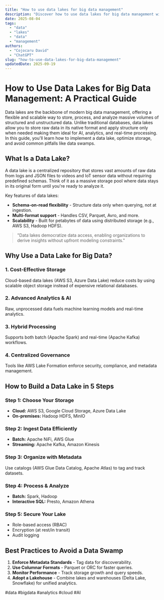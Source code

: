 ```yaml
---
title: "How to use data lakes for big data management"
description: "Discover how to use data lakes for big data management with this in-depth guide, providing actionable insights and practical tips to boost your knowledge and results."
date: 2025-08-04
tags:
  - "data"
  - "lakes"
  - "data"
  - "management"
authors:
  - "Cojocaru David"
  - "ChatGPT"
slug: "how-to-use-data-lakes-for-big-data-management"
updatedDate: 2025-09-19
---
```


# How to Use Data Lakes for Big Data Management: A Practical Guide  

Data lakes are the backbone of modern big data management, offering a flexible and scalable way to store, process, and analyze massive volumes of structured and unstructured data. Unlike traditional databases, data lakes allow you to store raw data in its native format and apply structure only when needed making them ideal for AI, analytics, and real-time processing. In this guide, you'll learn how to implement a data lake, optimize storage, and avoid common pitfalls like data swamps.  

## What Is a Data Lake?  

A data lake is a centralized repository that stores vast amounts of raw data from logs and JSON files to videos and IoT sensor data without requiring predefined schemas. Think of it as a massive storage pool where data stays in its original form until you're ready to analyze it.  

Key features of data lakes:  

- **Schema-on-read flexibility** - Structure data only when querying, not at ingestion.  
- **Multi-format support** - Handles CSV, Parquet, Avro, and more.  
- **Scalability** - Built for petabytes of data using distributed storage (e.g., AWS S3, Hadoop HDFS).  

> "Data lakes democratize data access, enabling organizations to derive insights without upfront modeling constraints."  

## Why Use a Data Lake for Big Data?  

### 1. Cost-Effective Storage  
Cloud-based data lakes (AWS S3, Azure Data Lake) reduce costs by using scalable object storage instead of expensive relational databases.  

### 2. Advanced Analytics & AI  
Raw, unprocessed data fuels machine learning models and real-time analytics.  

### 3. Hybrid Processing  
Supports both batch (Apache Spark) and real-time (Apache Kafka) workflows.  

### 4. Centralized Governance  
Tools like AWS Lake Formation enforce security, compliance, and metadata management.  

## How to Build a Data Lake in 5 Steps  

### Step 1: Choose Your Storage  
- **Cloud:** AWS S3, Google Cloud Storage, Azure Data Lake  
- **On-premises:** Hadoop HDFS, MinIO  

### Step 2: Ingest Data Efficiently  
- **Batch:** Apache NiFi, AWS Glue  
- **Streaming:** Apache Kafka, Amazon Kinesis  

### Step 3: Organize with Metadata  
Use catalogs (AWS Glue Data Catalog, Apache Atlas) to tag and track datasets.  

### Step 4: Process & Analyze  
- **Batch:** Spark, Hadoop  
- **Interactive SQL:** Presto, Amazon Athena  

### Step 5: Secure Your Lake  
- Role-based access (RBAC)  
- Encryption (at rest/in transit)  
- Audit logging  

## Best Practices to Avoid a Data Swamp  

1. **Enforce Metadata Standards** - Tag data for discoverability.  
2. **Use Columnar Formats** - Parquet or ORC for faster queries.  
3. **Monitor Performance** - Track storage growth and query speeds.  
4. **Adopt a Lakehouse** - Combine lakes and warehouses (Delta Lake, Snowflake) for unified analytics.  

#data #bigdata #analytics #cloud #AI